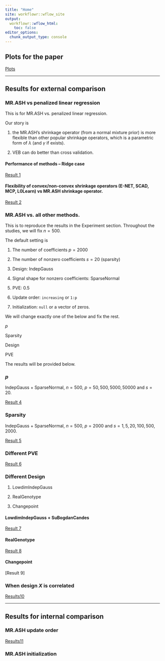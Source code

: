 ```yaml
---
title: "Home"
site: workflowr::wflow_site
output:
  workflowr::wflow_html:
    toc: false
editor_options:
  chunk_output_type: console
---
```


## Plots for the paper

[Plots](Plots_for_paper.html)

---------------------

## Results for external comparison

### MR.ASH vs penalized linear regression

This is for MR.ASH vs. penalized linear regression.

Our story is 

(1) the MR.ASH's shrinkage operator (from a normal mixture prior) is more flexible than other popular shrinkage operators,
which is a parametric form of $\lambda$ (and $\gamma$ if exists).

(2) VEB can do better than cross validation.

#### Performance of methods -- Ridge case

[Result 1](Result1_Ridge.html)

#### Flexibility of convex/non-convex shrinkage operators (E-NET, SCAD, MCP, L0Learn) vs MR.ASH shrinkage operator.

[Result 2](Result2_Nonconvex.html)

### MR.ASH vs. all other methods.

This is to reproduce the results in the Experiment section.
Throughout the studies, we will fix $n = 500$.

The default setting is

(1) The number of coefficients $p = 2000$

(2) The number of nonzero coefficients $s = 20$ (sparsity)

(3) Design: IndepGauss

(4) Signal shape for nonzero coefficients: SparseNormal

(5) PVE: 0.5

(6) Update order: `increasing` or `1:p`

(7) Initialization: `null` or a vector of zeros.

We will change exactly one of the below and fix the rest.

$p$

Sparsity

Design

PVE

The results will be provided below.

### $p$

IndepGauss + SparseNormal, $n = 500$, $p = 50, 500, 5000, 50000$ and $s = 20$.

[Result 4](Result4_Highdim.html)

### Sparsity

IndepGauss + SparseNormal, $n = 500$, $p = 2000$ and $s = 1,5,20,100,500,2000$.

[Result 5](Result5_SparseSignal.html)

### Different PVE

[Result 6](Result6_PVE.html)

### Different Design

(1) LowdimIndepGauss

(2) RealGenotype

(3) Changepoint

#### LowdimIndepGauss + SuBogdanCandes

[Result 7](Result7_LowdimIndepGauss.html)

#### RealGenotype

[Result 8](Result8_RealGenotype.html)

#### Changepoint

[Result 9]

### When design $X$ is correlated

[Results10](Result10_Correlation.html)

--------------------

## Results for internal comparison

### MR.ASH update order

[Results11](Result11_UpdateOrder.html)

### MR.ASH initialization